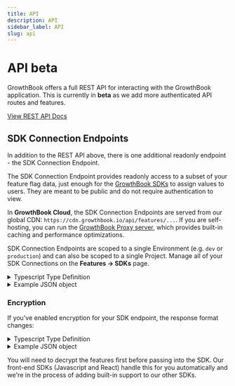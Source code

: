```yaml
---
title: API
description: API
sidebar_label: API
slug: api
---
```



# API <Pill>beta</Pill>

GrowthBook offers a full REST API for interacting with the GrowthBook application. This is currently in **beta** as we add more authenticated API routes and features.

[View REST API Docs](/api/)

## SDK Connection Endpoints

In addition to the REST API above, there is one additional readonly endpoint - the SDK Connection Endpoint.

The SDK Connection Endpoint provides readonly access to a subset of your feature flag data, just enough for the [GrowthBook SDKs](/lib) to assign values to users. They are meant to be public and do not require authentication to view.

In **GrowthBook Cloud**, the SDK Connection Endpoints are served from our global CDN: `https://cdn.growthbook.io/api/features/...`. If you are self-hosting, you can run the [GrowthBook Proxy server](/self-host/proxy), which provides built-in caching and performance optimizations.

SDK Connection Endpoints are scoped to a single Environment (e.g. `dev` or `production`) and can also be scoped to a single Project. Manage all of your SDK Connections on the **Features -> SDKs** page.

<details className="mb-3">
<summary className="cursor-pointer">Typescript Type Definition</summary>

```ts
interface SDKEndpointResponse {
  status: 200;
  features: {
    [key: string]: FeatureDefinition
  }
}

interface FeatureDefinition {
  defaultValue: any;
  rules?: FeatureDefinitionRule[];
}

interface FeatureDefinitionRule {
  force?: any;
  weights?: number[];
  variations?: any[];
  hashAttribute?: string;
  namespace?: [string, number, number];
  key?: string;
  coverage?: number;
  condition?: any;
}
```

</details>

<details className="mb-3">
<summary className="cursor-pointer">Example JSON object</summary>

```json
{
  "status": 200,
  "features": {
    "feature-key": {
      "defaultValue": true
    },
    "another-feature": {
      "defaultValue": "blue",
      "rules": [
        {
          "condition": {
            "browser": "firefox"
          },
          "force": "green"
        }
      ]
    }
  }
}
```

</details>

### Encryption

If you've enabled encryption for your SDK endpoint, the response format changes:

<details className="mb-3">
<summary className="cursor-pointer">Typescript Type Definition</summary>

```ts
interface SDKEncryptedEndpointResponse {
  status: 200;
  encryptedFeatures: string;
}
```

</details>

<details className="mb-3">
<summary className="cursor-pointer">Example JSON object</summary>

```json
{
  "status": 200,
  "encryptedFeatures": "abcdef123456GHIJKL0987654321..."
}
```

</details>

You will need to decrypt the features first before passing into the SDK. Our front-end SDKs (Javascript and React) handle this for you automatically and we're in the process of adding built-in support to our other SDKs.
